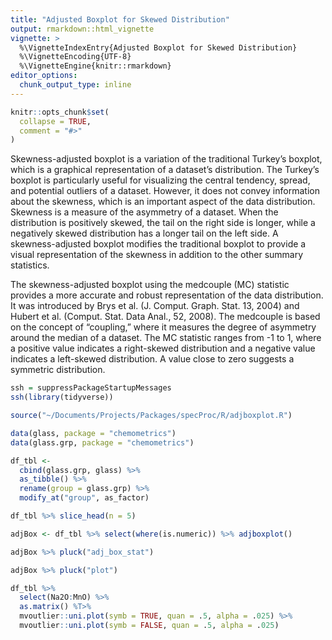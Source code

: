 ```yaml
---
title: "Adjusted Boxplot for Skewed Distribution"
output: rmarkdown::html_vignette
vignette: >
  %\VignetteIndexEntry{Adjusted Boxplot for Skewed Distribution}
  %\VignetteEncoding{UTF-8}
  %\VignetteEngine{knitr::rmarkdown}
editor_options: 
  chunk_output_type: inline
---
```


```r
knitr::opts_chunk$set(
  collapse = TRUE,
  comment = "#>"
)
```

Skewness-adjusted boxplot is a variation of the traditional Turkey’s boxplot, which is a graphical representation of a dataset's distribution. The Turkey’s boxplot is particularly useful for visualizing the central tendency, spread, and potential outliers of a dataset. However, it does not convey information about the skewness, which is an important aspect of the data distribution. Skewness is a measure of the asymmetry of a dataset. When the distribution is positively skewed, the tail on the right side is longer, while a negatively skewed distribution has a longer tail on the left side. A skewness-adjusted boxplot modifies the traditional boxplot to provide a visual representation of the skewness in addition to the other summary statistics.

The skewness-adjusted boxplot using the medcouple (MC) statistic provides a more accurate and robust representation of the data distribution. It was introduced by Brys et al. (J. Comput. Graph. Stat. 13, 2004) and Hubert et al. (Comput. Stat. Data Anal., 52, 2008). The medcouple is based on the concept of "coupling," where it measures the degree of asymmetry around the median of a dataset. The MC statistic ranges from -1 to 1, where a positive value indicates a right-skewed distribution and a negative value indicates a left-skewed distribution. A value close to zero suggests a symmetric distribution.

```r
ssh = suppressPackageStartupMessages
ssh(library(tidyverse))
```

```r
source("~/Documents/Projects/Packages/specProc/R/adjboxplot.R")
```

```r
data(glass, package = "chemometrics")
data(glass.grp, package = "chemometrics")
```

```r
df_tbl <-
  cbind(glass.grp, glass) %>%
  as_tibble() %>%
  rename(group = glass.grp) %>%
  modify_at("group", as_factor)
```

```r
df_tbl %>% slice_head(n = 5)
```

```r
adjBox <- df_tbl %>% select(where(is.numeric)) %>% adjboxplot()
```

```r
adjBox %>% pluck("adj_box_stat")
```

```r
adjBox %>% pluck("plot")
```

```r
df_tbl %>%
  select(Na2O:MnO) %>%
  as.matrix() %T>%
  mvoutlier::uni.plot(symb = TRUE, quan = .5, alpha = .025) %>%
  mvoutlier::uni.plot(symb = FALSE, quan = .5, alpha = .025) 
```

